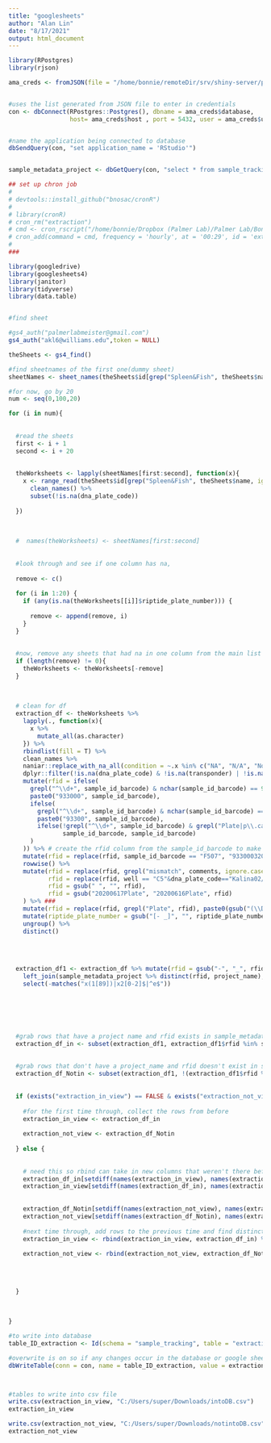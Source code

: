 ```yaml
---
title: "googlesheets"
author: "Alan Lin"
date: "8/17/2021"
output: html_document
---
```

  
  
  
```r
library(RPostgres)
library(rjson)

ama_creds <- fromJSON(file = "/home/bonnie/remoteDir/srv/shiny-server/palmer-progress/.database-access.json") 


#uses the list generated from JSON file to enter in credentials
con <- dbConnect(RPostgres::Postgres(), dbname = ama_creds$database,
                 host= ama_creds$host , port = 5432, user = ama_creds$user , password = ama_creds$password) 


#name the application being connected to database
dbSendQuery(con, "set application_name = 'RStudio'")


sample_metadata_project <- dbGetQuery(con, "select * from sample_tracking.sample_metadata")
```

```r
## set up chron job 
# 
# devtools::install_github("bnosac/cronR")
# 
# library(cronR)
# cron_rm("extraction")
# cmd <- cron_rscript("/home/bonnie/Dropbox (Palmer Lab)/Palmer Lab/Bonnie Lin/github/PalmerLab_genotyping/CREATE/R/extraction_chron.R")
# cron_add(command = cmd, frequency = 'hourly', at = '00:29', id = 'extraction', description = "testing linux scheduler")
# 
### 

library(googledrive)
library(googlesheets4)
library(janitor)
library(tidyverse)
library(data.table)


#find sheet

#gs4_auth("palmerlabmeister@gmail.com")
gs4_auth("akl6@williams.edu",token = NULL)

theSheets <- gs4_find()

#find sheetnames of the first one(dummy sheet)
sheetNames <- sheet_names(theSheets$id[grep("Spleen&Fish", theSheets$name, ignore.case = T)])

#for now, go by 20
num <- seq(0,100,20)

for (i in num){
  
  
  #read the sheets 
  first <- i + 1
  second <- i + 20
  
  
  theWorksheets <- lapply(sheetNames[first:second], function(x){
    x <- range_read(theSheets$id[grep("Spleen&Fish", theSheets$name, ignore.case = T)], sheet = x)  %>% 
      clean_names() %>% 
      subset(!is.na(dna_plate_code))
    
  })
  
  
  
  #  names(theWorksheets) <- sheetNames[first:second]
  
  
  #look through and see if one column has na,
  
  remove <- c()
  
  for (i in 1:20) {
    if (any(is.na(theWorksheets[[i]]$riptide_plate_number))) {
      
      remove <- append(remove, i)
    } 
  }
  
  
  #now, remove any sheets that had na in one column from the main list of sheets
  if (length(remove) != 0){
    theWorksheets <- theWorksheets[-remove]
  } 
  
  
  
  # clean for df 
  extraction_df <- theWorksheets %>% 
    lapply(., function(x){
      x %>%
        mutate_all(as.character)
    }) %>% 
    rbindlist(fill = T) %>% 
    clean_names %>% 
    naniar::replace_with_na_all(condition = ~.x %in% c("NA", "N/A", "None")) %>% 
    dplyr::filter(!is.na(dna_plate_code) & !is.na(transponder) | !is.na(sample_id_barcode)) %>% # if you exclude, you are removing pcal and zebrafish
    mutate(rfid = ifelse(
      grepl("^\\d+", sample_id_barcode) & nchar(sample_id_barcode) == 9 & !grepl("riptidecontrol", dna_plate_code, ignore.case = T),
      paste0("933000", sample_id_barcode),
      ifelse(
        grepl("^\\d+", sample_id_barcode) & nchar(sample_id_barcode) == 10 & !grepl("riptidecontrol", dna_plate_code, ignore.case = T),
        paste0("93300", sample_id_barcode),
        ifelse(!grepl("^\\d+", sample_id_barcode) & grepl("Plate|p\\.cal", sample_id_barcode) & !grepl("riptidecontrol", dna_plate_code, ignore.case = T),
               sample_id_barcode, sample_id_barcode)
      ) 
    )) %>% # create the rfid column from the sample_id_barcode to make them uniform and comparable to transponder id (rfid) in wfu
    mutate(rfid = replace(rfid, sample_id_barcode == "F507", "933000320047344")) %>% 
    rowwise() %>% 
    mutate(rfid = replace(rfid, grepl("mismatch", comments, ignore.case = T), transponder),
           rfid = replace(rfid, well == "C5"&dna_plate_code=="Kalina02/Jhou03", "933000320046294"), #fix the dupe rfid
           rfid = gsub(" ", "", rfid),
           rfid = gsub("20200617Plate", "20200616Plate", rfid)
    ) %>% ###
    mutate(rfid = replace(rfid, grepl("Plate", rfid), paste0(gsub("(\\D)(\\d+)$", "\\2\\1", rfid)))) %>% 
    mutate(riptide_plate_number = gsub("[- _]", "", riptide_plate_number)) %>%
    ungroup() %>% 
    distinct()
  
  
  
  
  extraction_df1 <- extraction_df %>% mutate(rfid = gsub("-", "_", rfid)) %>%
    left_join(sample_metadata_project %>% distinct(rfid, project_name), by = "rfid") %>% 
    select(-matches("x(1[89])|x2[0-2]$|^e$"))
  
  
  
  
  
  
  #grab rows that have a project name and rfid exists in sample_metadata
  extraction_df_in <- subset(extraction_df1, extraction_df1$rfid %in% sample_metadata_project$rfid & !is.na(extraction_df1$project_name))
  
  
  #grab rows that don't have a project_name and rfid doesn't exist in sample_metadata
  extraction_df_Notin <- subset(extraction_df1, !(extraction_df1$rfid %in% sample_metadata_project$rfid) & is.na(extraction_df1$project_name))
  
  
  if (exists("extraction_in_view") == FALSE & exists("extraction_not_view") == FALSE) {
    
    #for the first time through, collect the rows from before
    extraction_in_view <- extraction_df_in
    
    extraction_not_view <- extraction_df_Notin
    
  } else {
    
    
    # need this so rbind can take in new columns that weren't there before. 
    extraction_df_in[setdiff(names(extraction_in_view), names(extraction_df_in))] <- NA
    extraction_in_view[setdiff(names(extraction_df_in), names(extraction_in_view))] <- NA
    
    
    extraction_df_Notin[setdiff(names(extraction_not_view), names(extraction_df_Notin))] <- NA
    extraction_not_view[setdiff(names(extraction_df_Notin), names(extraction_not_view))] <- NA
    
    #next time through, add rows to the previous time and find distinct rows
    extraction_in_view <- rbind(extraction_in_view, extraction_df_in) %>% distinct()
    
    extraction_not_view <- rbind(extraction_not_view, extraction_df_Notin) %>% distinct()
    
    
    
    
  }
  
  
  
}

```

```r

#to write into database
table_ID_extraction <- Id(schema = "sample_tracking", table = "extraction_log")

#overwrite is on so if any changes occur in the database or google sheets, just rerun this code to replace
dbWriteTable(conn = con, name = table_ID_extraction, value = extraction_df_in, append = T)



#tables to write into csv file
write.csv(extraction_in_view, "C:/Users/super/Downloads/intoDB.csv")
extraction_in_view

write.csv(extraction_not_view, "C:/Users/super/Downloads/notintoDB.csv")
extraction_not_view
```






